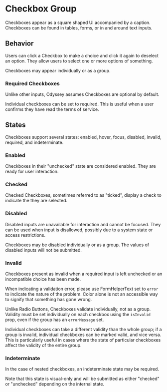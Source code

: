 
<Meta anchor />

# Checkbox Group

Checkboxes appear as a square shaped UI accompanied by a caption. Checkboxes can be found in tables, forms, or in and around text inputs.

## Behavior

Users can click a Checkbox to make a choice and click it again to deselect an option. They allow users to select one or more options of something.

Checkboxes may appear individually or as a group.

<Canvas>
  <Story id="mui-components-forms-checkboxgroup--single" />
</Canvas>

<Canvas>
  <Story id="mui-components-forms-checkboxgroup--group" />
</Canvas>

### Required Checkboxes

Unlike other inputs, Odyssey assumes Checkboxes are optional by default.

Individual checkboxes can be set to required. This is useful when a user confirms they have read the terms of service.

## States

Checkboxes support several states: enabled, hover, focus, disabled, invalid, required, and indeterminate.

### Enabled

Checkboxes in their "unchecked" state are considered enabled. They are ready for user interaction.

<Canvas>
  <Story id="mui-components-forms-checkboxgroup--group" />
</Canvas>

### Checked

Checked Checkboxes, sometimes referred to as "ticked", display a check to indicate the they are selected.

<Canvas>
  <Story id="mui-components-forms-checkboxgroup--checked" />
</Canvas>

### Disabled

Disabled inputs are unavailable for interaction and cannot be focused. They can be used when input is disallowed, possibly due to a system state or access restrictions.

Checkboxes may be disabled individually or as a group. The values of disabled inputs will not be submitted.

<Canvas>
  <Story id="mui-components-forms-checkboxgroup--disabled" />
</Canvas>

### Invalid

Checkboxes present as invalid when a required input is left unchecked or an incompatible choice has been made.

When indicating a validation error, please use FormHelperText set to `error` to indicate the nature of the problem. Color alone is not an accessible way to signify that something has gone wrong.

Unlike Radio Buttons, Checkboxes validate individually, not as a group. Validity must be set individually on each checkbox using the `isInvalid` prop, even if the group has an `errorMessage` set.

<Canvas>
  <Story id="mui-components-forms-checkboxgroup--error" />
</Canvas>

Individual checkboxes can take a different validity than the whole group; if a group is invalid, individual checkboxes can be marked valid, and vice versa. This is particularly useful in cases
where the state of particular checkboxes affect the validity of the entire group.

<Canvas>
  <Story id="mui-components-forms-checkboxgroup--mixed-error" />
</Canvas>

### Indeterminate

In the case of nested checkboxes, an indeterminate state may be required.

Note that this state is visual-only and will be submitted as either "checked" or "unchecked" depending on the internal state.

<Canvas>
  <Story id="mui-components-forms-checkboxgroup--indeterminate" />
</Canvas>
